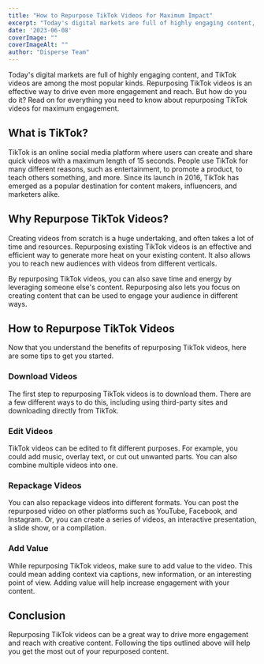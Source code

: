 ```yaml
---
title: "How to Repurpose TikTok Videos for Maximum Impact"
excerpt: "Today's digital markets are full of highly engaging content, and TikTok videos are among the most popular kinds. Repurposing TikTok videos is an effective way..."
date: '2023-06-08'
coverImage: ""  
coverImageAlt: ""
author: "Disperse Team"
--- 
```


Today's digital markets are full of highly engaging content, and TikTok videos are among the most popular kinds. Repurposing TikTok videos is an effective way to drive even more engagement and reach. But how do you do it? Read on for everything you need to know about repurposing TikTok videos for maximum engagement. 

## What is TikTok? 

TikTok is an online social media platform where users can create and share quick videos with a maximum length of 15 seconds. People use TikTok for many different reasons, such as entertainment, to promote a product, to teach others something, and more. Since its launch in 2016, TikTok has emerged as a popular destination for content makers, influencers, and marketers alike. 

## Why Repurpose TikTok Videos? 

Creating videos from scratch is a huge undertaking, and often takes a lot of time and resources. Repurposing existing TikTok videos is an effective and efficient way to generate more heat on your existing content. It also allows you to reach new audiences with videos from different verticals. 

By repurposing TikTok videos, you can also save time and energy by leveraging someone else's content. Repurposing also lets you focus on creating content that can be used to engage your audience in different ways. 

## How to Repurpose TikTok Videos 

Now that you understand the benefits of repurposing TikTok videos, here are some tips to get you started. 

### Download Videos 

The first step to repurposing TikTok videos is to download them. There are a few different ways to do this, including using third-party sites and downloading directly from TikTok. 

### Edit Videos 

TikTok videos can be edited to fit different purposes. For example, you could add music, overlay text, or cut out unwanted parts. You can also combine multiple videos into one. 

### Repackage Videos 

You can also repackage videos into different formats. You can post the repurposed video on other platforms such as YouTube, Facebook, and Instagram. Or, you can create a series of videos, an interactive presentation, a slide show, or a compilation. 

### Add Value 

While repurposing TikTok videos, make sure to add value to the video. This could mean adding context via captions, new information, or an interesting point of view. Adding value will help increase engagement with your content. 

## Conclusion 

Repurposing TikTok videos can be a great way to drive more engagement and reach with creative content. Following the tips outlined above will help you get the most out of your repurposed content. 